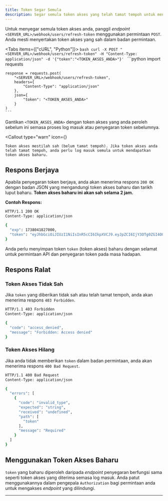 ```yaml
---
title: Token Segar Semula
description: Segar semula token akses yang telah tamat tempoh untuk mendapatkan token baharu.
---
```



Untuk menyegar semula token akses anda, panggil _endpoint_ `<SERVER_URL>/webhook/users/refresh-token` menggunakan permintaan `POST`. Anda mesti menyertakan token akses yang sah dalam badan permintaan.

<Tabs items={["cURL", "Python"]}>
  <Tab value="cURL">
    ```bash
    curl -X POST "<SERVER_URL>/webhook/users/refresh-token" -H "Content-Type: application/json" -d '{"token":"<TOKEN_AKSES_ANDA>"}'
    ```
  </Tab>
  <Tab value="Python">
    ```python
    import requests

    response = requests.post(
        "<SERVER_URL>/webhook/users/refresh-token",
        headers={
            "Content-Type": "application/json"
        },
        json={
            "token": "<TOKEN_AKSES_ANDA>"
        }
    )
    ```
  </Tab>
</Tabs>

Gantikan `<TOKEN_AKSES_ANDA>` dengan token akses yang anda peroleh sebelum ini semasa proses log masuk atau penyegaran token sebelumnya.

<Callout
    type="warn"
    icon={<InfoIcon className="size-5" />}
>
    Token akses mestilah sah (belum tamat tempoh). Jika token akses anda telah tamat tempoh, anda perlu log masuk semula untuk mendapatkan token akses baharu.
</Callout>

## Respons Berjaya

Apabila penyegaran token berjaya, anda akan menerima respons `200 OK` dengan badan JSON yang mengandungi token akses baharu dan tarikh luput baharu. **Token akses baharu ini akan sah selama 2 jam.**

**Contoh Respons:**

```bash
HTTP/1.1 200 OK
Content-Type: application/json

{
  "exp": 1738041827000,
  "token": "eyJhbGciOiJIUzI1NiIsInR5cCI6IkpXVCJ9.eyJpZCI6IjY3OTg0ZGI4OGIwNjZlNzRlOWQ4MDkzMSIsImNvbGxlY3Rpb24iOiJ1c2VycyIsImVtYWlsIjoidGVzdEBleGFtcGxlLmNvbSIsImlhdCI6MTczODAzNDYyNywiZXhwIjoxNzM4MDQxODI3fQ.rzE1_3uQqLvcjHfgNU4o_KbxLOSc4WXKgvtzQsw79ok"
}
```

Anda perlu menyimpan token `token` (token akses) baharu dengan selamat untuk permintaan API dan penyegaran token pada masa hadapan.

## Respons Ralat

### Token Akses Tidak Sah

Jika `token` yang diberikan tidak sah atau telah tamat tempoh, anda akan menerima respons `403 Forbidden`.

```bash
HTTP/1.1 403 Forbidden
Content-Type: application/json

{
  "code": "access_denied",
  "message": "Forbidden: Access denied"
}
```

### Token Akses Hilang

Jika anda tidak memberikan `token` dalam badan permintaan, anda akan menerima respons `400 Bad Request`.

```bash
HTTP/1.1 400 Bad Request
Content-Type: application/json

{
  "errors": [
    {
      "code": "invalid_type",
      "expected": "string",
      "received": "undefined",
      "path": [
        "token"
      ],
      "message": "Required"
    }
  ]
}
```

## Menggunakan Token Akses Baharu

`token` yang baharu diperoleh daripada _endpoint_ penyegaran berfungsi sama seperti token akses yang diterima semasa log masuk. Anda patut menggunakannya dalam pengepala `Authorization` bagi permintaan anda untuk mengakses _endpoint_ yang dilindungi.

---